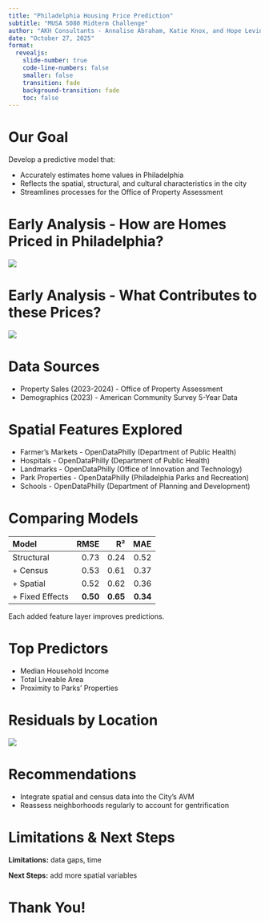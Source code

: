 ```yaml
---
title: "Philadelphia Housing Price Prediction"
subtitle: "MUSA 5080 Midterm Challenge"
author: "AKH Consultants - Annalise Abraham, Katie Knox, and Hope Levin"
date: "October 27, 2025"
format:
  revealjs:
    slide-number: true
    code-line-numbers: false
    smaller: false
    transition: fade
    background-transition: fade
    toc: false
---
```


# Our Goal
Develop a predictive model that:

-   Accurately estimates home values in Philadelphia
-   Reflects the spatial, structural, and cultural characteristics in the city
-   Streamlines processes for the Office of Property Assessment

# Early Analysis - How are Homes Priced in Philadelphia?
![](images/ResidentialPropertySales.png)

# Early Analysis - What Contributes to these Prices?
![](images/Bedrooms.png)
  
# Data Sources
-   Property Sales (2023-2024) - Office of Property Assessment
-   Demographics (2023) - American Community Survey 5-Year Data

# Spatial Features Explored
-   Farmer's Markets - OpenDataPhilly (Department of Public Health)
-   Hospitals - OpenDataPhilly (Department of Public Health)
-   Landmarks - OpenDataPhilly (Office of Innovation and Technology)
-   Park Properties - OpenDataPhilly (Philadelphia Parks and Recreation)
-   Schools - OpenDataPhilly (Department of Planning and Development)

# Comparing Models
| Model | RMSE | R² | MAE |
|:--|--:|--:|--:|
| Structural | 0.73 | 0.24 | 0.52 |
| + Census | 0.53 | 0.61 | 0.37 |
| + Spatial | 0.52 | 0.62 | 0.36 |
| + Fixed Effects | **0.50** | **0.65** | **0.34** |

Each added feature layer improves predictions.

# Top Predictors
-   Median Household Income
-   Total Liveable Area
-   Proximity to Parks' Properties

# Residuals by Location
![](images/ResidualsAcross.png)
  
# Recommendations
-   Integrate spatial and census data into the City's AVM
-   Reassess neighborhoods regularly to account for gentrification

# Limitations & Next Steps
**Limitations:** data gaps, time

**Next Steps:** add more spatial variables

# Thank You!